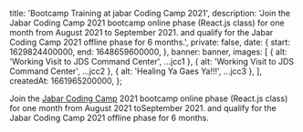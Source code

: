 
  title: 'Bootcamp Training at jabar Coding Camp 2021',
  description:
    'Join the Jabar Coding Camp 2021 bootcamp online phase (React.js class) for one month from August 2021 to September 2021. and qualify for the Jabar Coding Camp 2021 offline phase for 6 months.',
  private: false,
  date: {
    start: 1629824400000,
    end: 1648659600000,
  },
  banner: banner,
  images: [
    { alt: 'Working Visit to JDS Command Center', ...jcc1 },
    { alt: 'Working Visit to JDS Command Center', ...jcc2 },
    { alt: 'Healing Ya Gaes Ya!!!', ...jcc3 },
  ],
  createdAt: 1661965200000,
};

Join the [Jabar Coding Camp](https://jabarcodingcamp.jabarprov.go.id) 2021 bootcamp online phase (React.js class) for one month from August 2021 toSeptember 2021. and qualify for the Jabar Coding Camp 2021 offline phase for 6 months.
